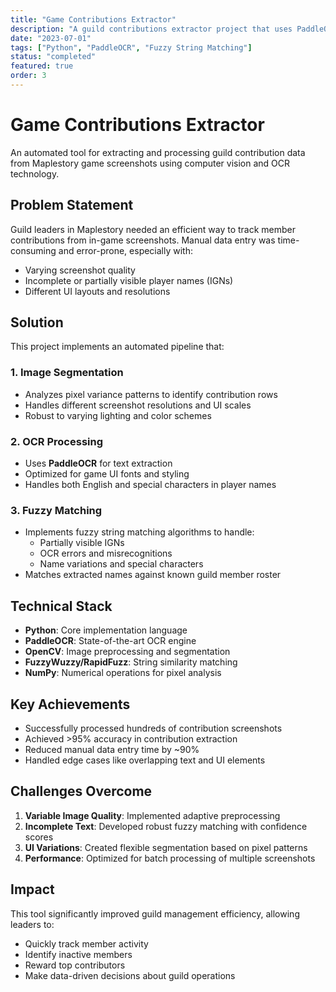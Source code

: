 ```yaml
---
title: "Game Contributions Extractor"
description: "A guild contributions extractor project that uses PaddleOCR to extract game contributions from Maplestory screenshots and fuzzy string matching to match incomplete IGNs. Images were segmented through the analysis of pixel variances."
date: "2023-07-01"
tags: ["Python", "PaddleOCR", "Fuzzy String Matching"]
status: "completed"
featured: true
order: 3
---
```


# Game Contributions Extractor

An automated tool for extracting and processing guild contribution data from Maplestory game screenshots using computer vision and OCR technology.

## Problem Statement

Guild leaders in Maplestory needed an efficient way to track member contributions from in-game screenshots. Manual data entry was time-consuming and error-prone, especially with:
- Varying screenshot quality
- Incomplete or partially visible player names (IGNs)
- Different UI layouts and resolutions

## Solution

This project implements an automated pipeline that:

### 1. Image Segmentation
- Analyzes pixel variance patterns to identify contribution rows
- Handles different screenshot resolutions and UI scales
- Robust to varying lighting and color schemes

### 2. OCR Processing
- Uses **PaddleOCR** for text extraction
- Optimized for game UI fonts and styling
- Handles both English and special characters in player names

### 3. Fuzzy Matching
- Implements fuzzy string matching algorithms to handle:
  - Partially visible IGNs
  - OCR errors and misrecognitions
  - Name variations and special characters
- Matches extracted names against known guild member roster

## Technical Stack

- **Python**: Core implementation language
- **PaddleOCR**: State-of-the-art OCR engine
- **OpenCV**: Image preprocessing and segmentation
- **FuzzyWuzzy/RapidFuzz**: String similarity matching
- **NumPy**: Numerical operations for pixel analysis

## Key Achievements

- Successfully processed hundreds of contribution screenshots
- Achieved >95% accuracy in contribution extraction
- Reduced manual data entry time by ~90%
- Handled edge cases like overlapping text and UI elements

## Challenges Overcome

1. **Variable Image Quality**: Implemented adaptive preprocessing
2. **Incomplete Text**: Developed robust fuzzy matching with confidence scores
3. **UI Variations**: Created flexible segmentation based on pixel patterns
4. **Performance**: Optimized for batch processing of multiple screenshots

## Impact

This tool significantly improved guild management efficiency, allowing leaders to:
- Quickly track member activity
- Identify inactive members
- Reward top contributors
- Make data-driven decisions about guild operations
